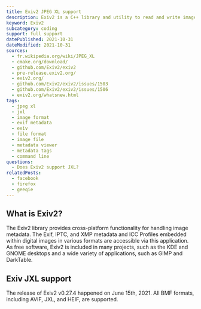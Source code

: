 ```yaml
---
title: Exiv2 JPEG XL support
description: Exiv2 is a C++ library and utility to read and write image metadata. Learn how to read JXL images within Exiv2.
keyword: Exiv2
subcategory: coding
support: full support
datePublished: 2021-10-31
dateModified: 2021-10-31
sources:
  - fr.wikipedia.org/wiki/JPEG_XL
  - cmake.org/download/
  - github.com/Exiv2/exiv2
  - pre-release.exiv2.org/
  - exiv2.org/
  - github.com/Exiv2/exiv2/issues/1503
  - github.com/Exiv2/exiv2/issues/1506
  - exiv2.org/whatsnew.html
tags:
  - jpeg xl
  - jxl
  - image format
  - exif metadata
  - exiv
  - file format
  - image file
  - metadata viewer
  - metadata tags
  - command line
questions:
  - Does Exiv2 support JXL?
relatedPosts:
  - facebook
  - firefox
  - geeqie
---
```


## What is Exiv2?

The Exiv2 library provides cross-platform functionality for handling image metadata. The Exif, IPTC, and XMP metadata and ICC Profiles embedded within digital images in various formats are accessible via this application. As free software, Exiv2 is included in many projects, such as the KDE and GNOME desktops and a wide variety of applications, such as GIMP and DarkTable.

## Exiv JXL support

The release of Exiv2 v0.27.4 happened on June 15th, 2021. All BMF formats, including AVIF, JXL, and HEIF, are supported.
